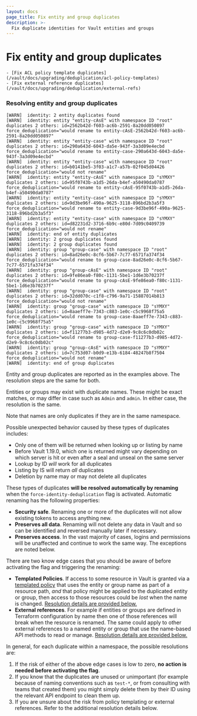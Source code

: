 ```yaml
---
layout: docs
page_title: Fix entity and group duplicates
description: >-
  Fix duplicate identities for Vault entities and groups
---
```


# Fix entity and group duplicates

    - [Fix ACL policy template duplicates](/vault/docs/upgrading/deduplication/acl-policy-templates)
    - [Fix external reference duplicates](/vault/docs/upgrading/deduplication/external-refs)
    
### Resolving entity and group duplicates

```
[WARN]  identity: 2 entity duplicates found
[WARN]  identity: entity "entity-cAsE" with namespace ID "root" duplicates 2 others: id=2562b42d-f603-ac6b-2591-8a20dd050897 force_deduplication="would rename to entity-cAsE-2562b42d-f603-ac6b-2591-8a20dd050897"
[WARN]  identity: entity "entity-case" with namespace ID "root" duplicates 2 others: id=290a643d-6043-da5e-943f-3a3d09e4ecbd force_deduplication="would rename to entity-case-290a643d-6043-da5e-943f-3a3d09e4ecbd"
[WARN]  identity: entity "entity-case" with namespace ID "root" duplicates 2 others: id=b0141be5-3f03-a1c7-a57b-02f045d04426 force_deduplication="would not rename"
[WARN]  identity: entity "entity-cAsE" with namespace ID "sYMXY" duplicates 2 others: id=95f0743b-a1d5-26da-b4ef-a50490da0787 force_deduplication="would rename to entity-cAsE-95f0743b-a1d5-26da-b4ef-a50490da0787"
[WARN]  identity: entity "entity-case" with namespace ID "sYMXY" duplicates 2 others: id=9d3be96f-490a-9625-3118-896bd2b3a5f3 force_deduplication="would rename to entity-case-9d3be96f-490a-9625-3118-896bd2b3a5f3"
[WARN]  identity: entity "entity-case" with namespace ID "sYMXY" duplicates 2 others: id=d82231d2-3716-6b9c-e80d-7d09c0409739 force_deduplication="would not rename"
[WARN]  identity: end of entity duplicates
[WARN]  identity: 2 group duplicates found
[WARN]  identity: 2 group duplicates found
[WARN]  identity: group "group-case" with namespace ID "root" duplicates 2 others: id=8ad26e0c-8cf6-5b67-7c77-6571fa374f34 force_deduplication="would rename to group-case-8ad26e0c-8cf6-5b67-7c77-6571fa374f34"
[WARN]  identity: group "group-cAsE" with namespace ID "root" duplicates 2 others: id=9fe86ea0-f80c-1131-5be1-1d6e3b70237f force_deduplication="would rename to group-cAsE-9fe86ea0-f80c-1131-5be1-1d6e3b70237f"
[WARN]  identity: group "group-case" with namespace ID "root" duplicates 2 others: id=32dd070c-c1f8-c796-9a71-15887014b813 force_deduplication="would not rename"
[WARN]  identity: group "group-case" with namespace ID "sYMXY" duplicates 2 others: id=8aaeff7e-7343-c883-1e0c-c5c9968f75a5 force_deduplication="would rename to group-case-8aaeff7e-7343-c883-1e0c-c5c9968f75a5"
[WARN]  identity: group "group-case" with namespace ID "sYMXY" duplicates 2 others: id=f11277b3-d985-4d72-d2e9-9c8c6c0db02c force_deduplication="would rename to group-case-f11277b3-d985-4d72-d2e9-9c8c6c0db02c"
[WARN]  identity: group "group-cAsE" with namespace ID "sYMXY" duplicates 2 others: id=7c753d07-b0d9-e13b-6184-48247b8f7504 force_deduplication="would not rename"
[WARN]  identity: end of group duplicates
```

Entity and group duplicates are reported as in the examples above. The
resolution steps are the same for both.

Entities or groups may exist with duplicate names. These might be exact matches,
or may differ in case such as `Admin` and `admin`. In either case, the
resolution is the same.

Note that names are only duplicates if they are in the same namespace.

Possible unexpected behavior caused by these types of duplicates includes:
 * Only one of them will be returned when looking up or listing by name
 * Before Vault 1.19.0, which one is returned might vary depending on which
   server is hit or even after a seal and unseal on the same server
 * Lookup by ID _will_ work for all duplicates
 * Listing by IS will return _all_ duplicates
 * Deletion by name may or may not delete all duplicates

These types of duplicates **will be resolved automatically by renaming** when
the `force-identity-deduplication` flag is activated. Automatic renaming has the
following properties:
 * **Security safe**. Renaming one or more of the duplicates will not allow
   existing tokens to access anything new.
 * **Preserves all data**. Renaming will not delete any data in Vault and so can
   be identified and reversed manually later if necessary.
 * **Preserves access**. In the vast majority of cases, logins and permissions
   will be unaffected and continue to work the same way. The exceptions are
   noted below.

There are two know edge cases that you should be aware of before activating the
flag and triggering the renaming:
 * **Templated Policies**. If access to some resource in Vault is granted via a
   [templated policy](/vault/docs/concepts/policies#templated-policies) that
   uses the entity or group name as part of a resource path, _and_ that policy
   might be applied to the duplicated entity or group, then access to those
   resources could be _lost_ when the name is changed. [Resolution details are
   provided below.](#resolving-templated-acl-policies)
 * **External references**. For example if entities or groups are defined in
   Terraform configuration by name then one of those references will break when
   the resource is renamed. The same could apply to other external references to
   a named entity or group that use the name-based API methods to read or
   manage. [Resolution details are
   provided below.]()

In general, for each duplicate within a namespace, the possible resolutions are:
 1. If the risk of either of the above edge cases is low to zero, **no action is
    needed before activating the flag**.
 2. If you know that the duplicates are unused or unimportant (for example
    because of naming conventions such as `test-*`, or from consulting with
    teams that created them) you might simply delete them by their ID using the
    relevant API endpoint to clean them up.
 3. If you are unsure about the risk from policy templating or external
    references. Refer to the additional resolution details below.

<Tabs>

<Tab heading="CLI" group="cli">

<CodeBlockConfig hideClipboard="true">
</CodeBlockConfig>

</Tab>

<Tab heading="API" group="api">

<CodeBlockConfig hideClipboard="true">
</CodeBlockConfig>

</Tab>

</Tabs>